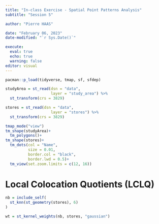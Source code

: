 ```yaml
---
title: "In-class Exercise - Spatial Point Patterns Analysis"
subtitle: "Session 5"

author: "Pierre HAAS"

date: "February 06, 2023"
date-modified: "`r Sys.Date()`"

execute:
  eval: true
  echo: true
  warning: false
editor: visual
---
```


```r
pacman::p_load(tidyverse, tmap, sf, sfdep)
```

```r
studyArea = st_read(dsn = "data",
                    layer = "study_area") %>%
  st_transform(crs = 3829)
```

```r
stores = st_read(dsn = "data",
                    layer = "stores") %>%
  st_transform(crs = 3829)
```

```r
tmap_mode("view")
tm_shape(studyArea)+
  tm_polygons()+
tm_shape(stores)+
  tm_dots(col = "Name",
          size = 0.01,
          border.col = "black",
          border.lwd = 0.5)+
  tm_view(set.zoom.limits = c(12, 16))
```

# Local Colocation Quotients (LCLQ)

```r
nb = include_self(
  st_knn(st_geometry(stores), 6)
)

wt = st_kernel_weights(nb, stores, "gaussian")
```
